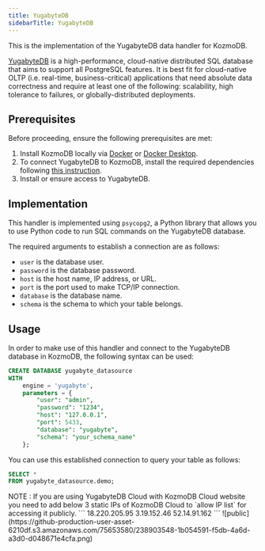 ```yaml
---
title: YugabyteDB
sidebarTitle: YugabyteDB
---
```


This is the implementation of the YugabyteDB data handler for KozmoDB.

[YugabyteDB](https://www.yugabyte.com/) is a high-performance, cloud-native distributed SQL database that aims to support all PostgreSQL features. It is best fit for cloud-native OLTP (i.e. real-time, business-critical) applications that need absolute data correctness and require at least one of the following: scalability, high tolerance to failures, or globally-distributed deployments.

## Prerequisites

Before proceeding, ensure the following prerequisites are met:

1. Install KozmoDB locally via [Docker](/setup/self-hosted/docker) or [Docker Desktop](/setup/self-hosted/docker-desktop).
2. To connect YugabyteDB to KozmoDB, install the required dependencies following [this instruction](/setup/self-hosted/docker#install-dependencies).
3. Install or ensure access to YugabyteDB.

## Implementation

This handler is implemented using `psycopg2`, a Python library that allows you to use Python code to run SQL commands on the YugabyteDB database.

The required arguments to establish a connection are as follows:

- `user` is the database user.
- `password` is the database password.
- `host` is the host name, IP address, or URL.
- `port` is the port used to make TCP/IP connection.
- `database` is the database name.
- `schema` is the schema to which your table belongs.

## Usage

In order to make use of this handler and connect to the YugabyteDB database in KozmoDB, the following syntax can be used:

```sql
CREATE DATABASE yugabyte_datasource
WITH
    engine = 'yugabyte',
    parameters = {
        "user": "admin",
        "password": "1234",
        "host": "127.0.0.1",
        "port": 5433,
        "database": "yugabyte",
        "schema": "your_schema_name"
    };
```

You can use this established connection to query your table as follows:

```sql
SELECT *
FROM yugabyte_datasource.demo;
```

<Note>
NOTE : If you are using YugabyteDB Cloud with KozmoDB Cloud website you need to add below 3 static IPs of KozmoDB Cloud to `allow IP list` for accessing it publicly.
```
18.220.205.95
3.19.152.46
52.14.91.162
```
![public](https://github-production-user-asset-6210df.s3.amazonaws.com/75653580/238903548-1b054591-f5db-4a6d-a3d0-d048671e4cfa.png)
</Note>
